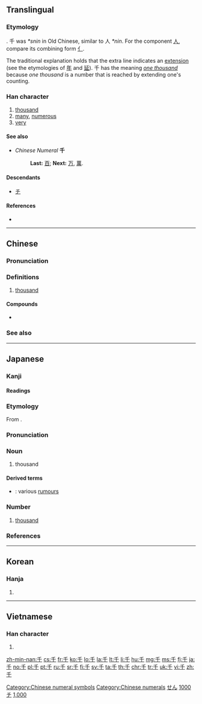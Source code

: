 {{also|于|仟|壬|干}}
==Translingual==
{{character info/new}}
{{stroke order|type=animate}}
{{stroke order|strokes=3}}

===Etymology===
{{Han etyl}}
{{Han compound|一|人|c1=s|c2=p|ls=psc|t1=one, signifying a number}}. 千 was ''*snin'' in Old Chinese, similar to 人 ''*nin''. For the component [[人]], compare its combining form [[亻]].

The traditional explanation holds that the extra line indicates an [[extension]] (see the etymologies of [[年]] and [[延]]). 千 has the meaning ''[[one thousand]]'' because ''one thousand'' is a number that is reached by extending one's counting.

===Han character===
{{Han char|rn=24|rad=十|as=01|sn=3|four=20400|canj=HJ|ids=⿱丿十}}

# [[thousand]]
# [[many]], [[numerous]]
# [[very]]

====See also====
* ''Chinese Numeral'' '''千'''
*: '''Last:''' [[百]]; '''Next:''' [[万]], [[萬]].

====Descendants====
* [[チ]]

====References====
* {{Han ref|kx=0155.190|dkj=02697|dj=0351.020|hdz=10059.010|uh=5343|ud=21315|bh=A464|bd=42084}}

[[Category:Chinese numeral symbols]]
[[Category:Chinese numerals]]

----

==Chinese==
{{zh-forms}}
{{cardinalbox|zh|999|1000|1001}}

===Pronunciation===
{{zh-pron
|m=qiān
|c=cin1
|h=pfs=chhiên
|mn=chheng/chhian
|mn_note=chheng - vernacular, chhian - literary
|mn-t=coin1/cain1
|w=
|mc=y
|oc=y
|ma=zh-qiān.ogg
|cat=num,det,pron,a,adv
}}

===Definitions===
{{zh-hanzi}}

# [[thousand]]

====Compounds====
* {{zh-l|千里姻緣一線牽}}

===See also===
{{Chinese-numbers}}

----

==Japanese==

===Kanji===
{{ja-kanji|grade=1|rs=十01}}

====Readings====
{{ja-readings
|goon=[[せん]] (sen)
|kanon=[[せん]] (sen)
|kun=[[ち]] (chi)
|nanori=[[かず]] (kazu), [[ゆき]] (yuki)}}

===Etymology===
{{ja-kanjitab|せん|yomi=o}}
From {{etyl|ltc|ja|sort=せん}} {{m|zh|千|tr=tshen||thousand}}.

===Pronunciation===
{{ja-pron|yomi=o|せん|acc=1|acc_ref=DJR,NHK}}

===Noun===
{{ja-noun|ち}}

# thousand

====Derived terms====
* {{ja-r|千名|ちな}}: various [[rumour]]s

===Number===
{{ja-pos|せん|numeral symbol}}

# [[thousand]]

===References===
<references/>

[[Category:1000 Japanese basic words|せん]]
[[Category:Japanese numeral symbols|1000]]
[[Category:Han characters from which katakana were derived|チ]]

----

==Korean==

===Hanja===
{{ko-hanja|hangeul=천|eumhun=일천|rv=cheon|mr=ch'ŏn}}

# {{defn|lang=ko|sort=十01}}

[[Category:Korean numeral symbols|1,000]]

----

==Vietnamese==

===Han character===
{{vi-hantu|[[thiên]]|rs=十01}}

# {{defn|lang=vi|sort=十01}}

[[zh-min-nan:千]]
[[cs:千]]
[[fr:千]]
[[ko:千]]
[[lo:千]]
[[la:千]]
[[lt:千]]
[[li:千]]
[[hu:千]]
[[mg:千]]
[[ms:千]]
[[fj:千]]
[[ja:千]]
[[no:千]]
[[pl:千]]
[[pt:千]]
[[ru:千]]
[[sr:千]]
[[fi:千]]
[[sv:千]]
[[ta:千]]
[[th:千]]
[[chr:千]]
[[tr:千]]
[[uk:千]]
[[vi:千]]
[[zh:千]]